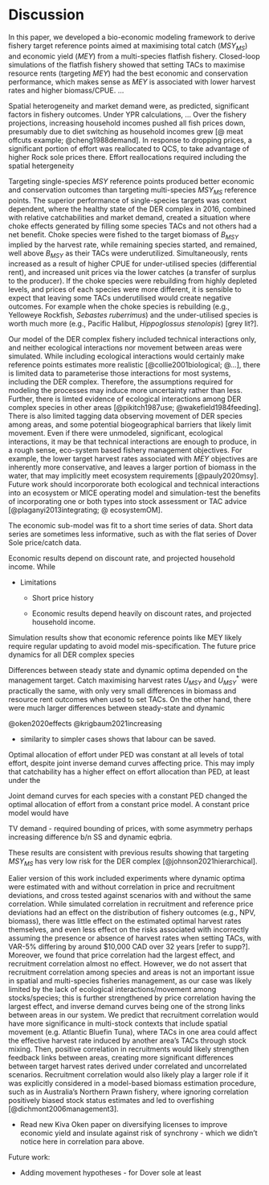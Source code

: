 # Discussion

In this paper, we developed a bio-economic modeling framework to derive 
fishery target reference points aimed at maximising total catch ($MSY_{MS}$) 
and economic yield ($MEY$) from a multi-species flatfish fishery. Closed-loop
simulations of the flatfish fishery showed that setting TACs to maximise 
resource rents (targeting $MEY$) had the best economic and conservation 
performance, which makes sense as $MEY$ is associated with lower harvest 
rates and higher biomass/CPUE. ...

Spatial heterogeneity and market demand were, as predicted, significant 
factors in fishery outcomes. Under YPR calculations, ... 
Over the fishery projections, increasing household incomes pushed all fish 
prices down, presumably due to diet switching as household incomes grew
[@ meat offcuts example; @cheng1988demand]. In response to dropping 
prices, a significant portion of effort was reallocated to QCS, to take
advantage of higher Rock sole prices there. Effort reallocations required
including the spatial hetergeneity



Targeting single-species $MSY$ reference points produced better economic 
and conservation outcomes than targeting multi-species $MSY_{MS}$ reference 
points. The superior performance of single-species targets was context 
dependent, where the healthy state of the DER complex in 2016, combined 
with relative catchabilities and market demand, created a situation where 
choke effects generated by filling some species TACs and not others had a 
net benefit. Choke species were fished to the target biomass of $B_{MSY}$
implied by the harvest rate, while remaining species started, and remained, 
well above $B_{MSY}$ as their TACs were underutilized. Simultaneously, rents 
increased as a result of higher CPUE for under-utilised species (differential 
rent), and increased unit prices via the lower catches (a transfer of
surplus to the producer). If the choke species were rebuilding from
highly depleted levels, and prices of each species were more different, it 
is sensible to expect that leaving some TACs underutilised would create 
negative outcomes. For example when the choke species is 
rebuilding (e.g., Yelloweye Rockfish, *Sebastes ruberrimus*) and the
under-utilised species is worth much more (e.g., Pacific Halibut,
*Hippoglossus stenolopis*) [grey lit?].

Our model of the DER complex fishery included technical interactions
only, and neither ecological interactions nor movement between areas were
simulated. While including ecological interactions would certainly make 
reference points estimates more realistic [@collie2001biological; @...], 
there is limited data to parameterise those interactions for most systems, 
including the DER complex. Therefore, the assumptions required for modeling 
the processes may induce more uncertainty rather than less. Further, there 
is limted evidence of ecological interactions among DER complex species in 
other areas [@pikitch1987use; @wakefield1984feeding]. There is also 
limited tagging data observing movement of DER species among areas, and 
some potential biogeographical barriers that likely limit movement. Even
if there were unmodeled, significant, ecological interactions, it may
be that technical interactions are enough to produce, in a rough sense, 
eco-system based fishery management objectives. For example, the lower
target harvest rates associated with $MEY$ objectives are inherently
more conservative, and leaves a larger portion of biomass in the water,
that may implicitly meet ecosystem requirements [@pauly2020msy]. Future
work should incorpororate both ecological and technical interactions into 
an ecosystem or MICE operating model and simulation-test the benefits 
of incorporating one or both types into stock assessment or TAC advice 
[@plaganyi2013integrating; @ ecosystemOM].

The economic sub-model was fit to a short time series of data. Short
data series are sometimes less informative, such as with the flat
series of Dover Sole price/catch data.


Economic results depend on discount rate, and projected household income.
While 


- Limitations
    
    - Short price history
  
    - Economic results depend heavily on discount rates, and projected
    household income.







Simulation results show that economic reference points like MEY
likely require regular updating to avoid model mis-specification.
The future price dynamics for all DER complex species




Differences between steady state and dynamic optima depended
on the management target. Catch maximising harvest rates $U_{MSY}$ and
$U_{MSY}^*$ were practically the same, with only very small
differences in biomass and resource rent outcomes when used
to set TACs. On the other hand, there were much larger differences
between steady-state and dynamic

@oken2020effects
@krigbaum2021increasing

- similarity to simpler cases shows that labour can be saved.




Optimal allocation of effort under PED was constant at all
levels of total effort, despite joint inverse demand curves 
affecting price. This may imply that catchability has a higher
effect on effort allocation than PED, at least under the 
 
Joint demand curves for each species with a constant PED changed 
the optimal allocation of effort from a constant price model. A constant
price model would have 

TV demand - required bounding of prices, with some asymmetry perhaps 
increasing difference b/n SS and dynamic eqbria.




These results are consistent with previous
results showing that targeting $MSY_{MS}$ has very low risk for the
DER complex [@johnson2021hierarchical].

Ealier version of this work included experiments where dynamic optima
were estimated with and without correlation in price and recruitment
deviations, and cross tested against scenarios with and without the 
same correlation. While simulated correlation in recruitment and 
reference price deviations had an effect on the distribution of fishery 
outcomes (e.g., NPV, biomass), there was little effect on the estimated
optimal harvest rates themselves, and even less effect on the risks 
associated with incorrectly assuming the presence or absence of harvest 
rates when setting TACs, with VAR-5\% differing by around \$10,000 CAD 
over 32 years [refer to supp?]. Moreover, we found that price correlation
had the largest effect, and recruitment correlation almost no effect.
However, we do not assert that recruitment correlation among species and
areas is not an important issue in spatial and multi-species fisheries 
management, as our case was likely limited by the lack of ecological 
interactions/movement among stocks/species; this is further strengthened
by price correlation having the largest effect, and inverse demand
curves being one of the strong links between areas in our system. 
We predict that recruitment correlation would have more significance
in multi-stock contexts that include spatial movement (e.g. Atlantic
Bluefin Tuna), where TACs in one area could affect the effective harvest 
rate induced by another area's TACs through stock mixing. Then, positive 
correlation in recruitments would likely strengthen feedback links 
between areas, creating more significant differences between target 
harvest rates derived under correlated and uncorrelated scenarios. 
Recruitment correlation would also likely play a larger role if it was
explicitly considered in a model-based biomass estimation procedure, such
as in Australia's Northern Prawn fishery, where ignoring correlation 
positively biased stock status estimates and led to overfishing
[@dichmont2006management3].


- Read new Kiva Oken paper on diversifying licenses to improve
economic yield and insulate against risk of synchrony - which we 
didn't notice here in correlation para above.





Future work: 

- Adding movement hypotheses - for Dover sole at least
